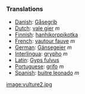 ===Translations===
*[[Danish]]: [[Gåsegrib]]
*[[Dutch]]: [[vale gier]] ''m''
*[[Finnish]]: [[hanhikorppikotka]]
*[[French]]: [[vautour fauve]] ''m''
*[[German]]: [[Gänsegeier]] ''m''
*[[Interlingua]]: [[grypho]] ''m''
*[[Latin]]: [[Gyps fulvus]]
*[[Portuguese]]: [[grifo]] ''m''
*[[Spanish]]: [[buitre leonado]] ''m''

[[image:vulture2.jpg]]